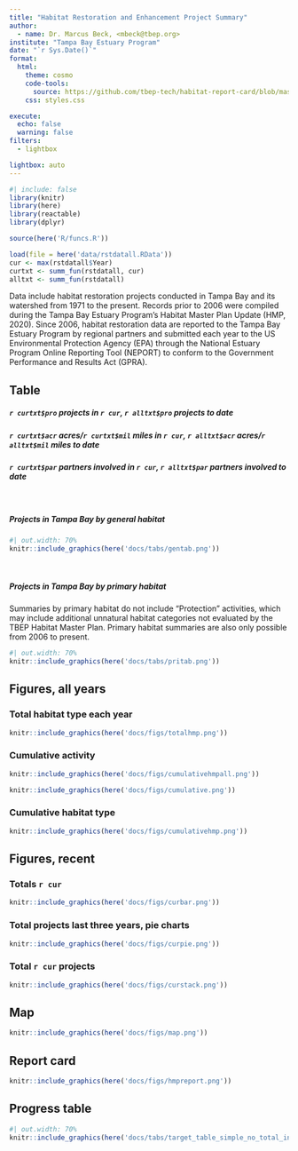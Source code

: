 ```yaml
---
title: "Habitat Restoration and Enhancement Project Summary"
author: 
  - name: Dr. Marcus Beck, <mbeck@tbep.org>
institute: "Tampa Bay Estuary Program"
date: "`r Sys.Date()`"
format:
  html:
    theme: cosmo
    code-tools: 
      source: https://github.com/tbep-tech/habitat-report-card/blob/master/docs/summaries.qmd
    css: styles.css

execute:
  echo: false
  warning: false
filters:
  - lightbox

lightbox: auto
---
```


```r
#| include: false
library(knitr)
library(here)
library(reactable)
library(dplyr)

source(here('R/funcs.R'))

load(file = here('data/rstdatall.RData'))
cur <- max(rstdatall$Year)
curtxt <- summ_fun(rstdatall, cur)
alltxt <- summ_fun(rstdatall)
```

Data include habitat restoration projects conducted in Tampa Bay and its watershed from 1971 to the present. Records prior to 2006 were compiled during the Tampa Bay Estuary Program's Habitat Master Plan Update (HMP, 2020). Since 2006, habitat restoration data are reported to the Tampa Bay Estuary Program by regional partners and submitted each year to the US Environmental Protection Agency (EPA) through the National Estuary Program Online Reporting Tool (NEPORT) to conform to the Government Performance and Results Act (GPRA).

::: panel-tabset

## Table

##### **`r curtxt$pro` projects** in `r cur`, **`r alltxt$pro` projects** to date

##### **`r curtxt$acr` acres/`r curtxt$mil` miles** in `r cur`, **`r alltxt$acr` acres/`r alltxt$mil` miles** to date

##### **`r curtxt$par` partners** involved in `r cur`, **`r alltxt$par` partners** involved to date

<br>

##### Projects in Tampa Bay by general habitat

```r
#| out.width: 70%
knitr::include_graphics(here('docs/tabs/gentab.png'))
```

<br>

##### Projects in Tampa Bay by primary habitat

::: {.callout-note collapse="true"}
Summaries by primary habitat do not include "Protection" activities, which may include additional unnatural habitat categories not evaluated by the TBEP Habitat Master Plan.  Primary habitat summaries are also only possible from 2006 to present.
:::

```r
#| out.width: 70%
knitr::include_graphics(here('docs/tabs/pritab.png'))
```

## Figures, all years

### Total habitat type each year

```r
knitr::include_graphics(here('docs/figs/totalhmp.png'))
```

### Cumulative activity

```r
knitr::include_graphics(here('docs/figs/cumulativehmpall.png'))
```

```r
knitr::include_graphics(here('docs/figs/cumulative.png'))
```

### Cumulative habitat type

```r
knitr::include_graphics(here('docs/figs/cumulativehmp.png'))
```

## Figures, recent

### Totals `r cur`

```r
knitr::include_graphics(here('docs/figs/curbar.png'))
```

### Total projects last three years, pie charts

```r
knitr::include_graphics(here('docs/figs/curpie.png'))
```

### Total `r cur` projects

```r
knitr::include_graphics(here('docs/figs/curstack.png'))
```

## Map

```r
knitr::include_graphics(here('docs/figs/map.png'))
```

## Report card

```r
knitr::include_graphics(here('docs/figs/hmpreport.png'))
```

## Progress table

```r
#| out.width: 70%
knitr::include_graphics(here('docs/tabs/target_table_simple_no_total_intertidal.png'))
```

:::
